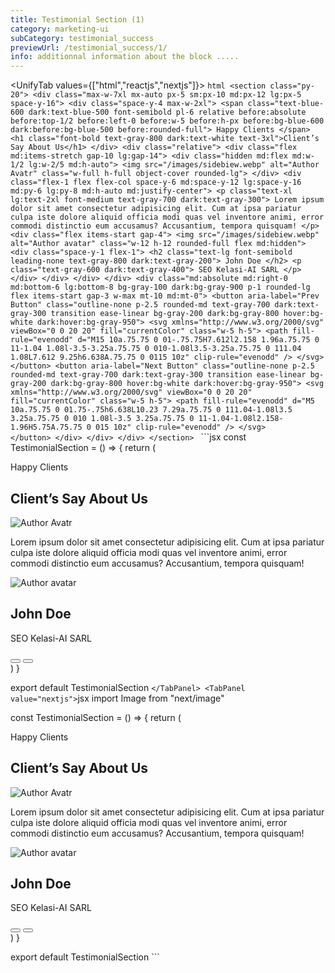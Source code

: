 ```yaml
---
title: Testimonial Section (1)
category: marketing-ui
subCategory: testimonial_success
previewUrl: /testimonial_success/1/
info: additionnal information about the block .....
---
```

<UnifyTab values={["html","reactjs","nextjs"]}>
    <TabPanel value="html">
    ```html
    <section class="py-20">
        <div class="max-w-7xl mx-auto px-5 sm:px-10 md:px-12 lg:px-5 space-y-16">
            <div class="space-y-4 max-w-2xl">
                <span
                    class="text-blue-600 dark:text-blue-500 font-semibold pl-6 relative before:absolute before:top-1/2 before:left-0 before:w-5 before:h-px before:bg-blue-600 dark:before:bg-blue-500 before:rounded-full">
                    Happy Clients
                </span>
                <h1 class="font-bold text-gray-800 dark:text-white text-3xl">Client’s Say About Us</h1>
            </div>
            <div
                class="relative">
                <div class="flex md:items-stretch gap-10 lg:gap-14">
                    <div class="hidden md:flex md:w-1/2 lg:w-2/5 md:h-auto">
                        <img src="/images/sidebiew.webp" alt="Author Avatr" class="w-full h-full object-cover rounded-lg">
                    </div>
                    <div class="flex-1 flex flex-col space-y-6 md:space-y-12 lg:space-y-16 md:py-6 lg:py-8 md:h-auto md:justify-center">
                        <p class="text-xl lg:text-2xl font-medium text-gray-700 dark:text-gray-300">
                            Lorem ipsum dolor sit amet consectetur adipisicing elit. Cum at ipsa pariatur culpa iste dolore aliquid officia modi quas vel inventore animi, error commodi distinctio eum accusamus? Accusantium, tempora quisquam!
                        </p>
                        <div class="flex items-start gap-4">
                            <img src="/images/sidebiew.webp" alt="Author avatar" class="w-12 h-12 rounded-full flex md:hidden">
                            <div class="space-y-1 flex-1">
                                <h2 class="text-lg font-semibold leading-none text-gray-800 dark:text-gray-200">
                                    John Doe
                                </h2>
                                <p class="text-gray-600 dark:text-gray-400">
                                    SEO Kelasi-AI SARL
                                </p>
                            </div>
                        </div>
                    </div>
                </div>
                <div class="md:absolute md:right-0 md:bottom-6 lg:bottom-8 bg-gray-100 dark:bg-gray-900 p-1 rounded-lg flex items-start gap-3 w-max mt-10 md:mt-0">
                    <button aria-label="Prev Button" class="outline-none p-2.5 rounded-md text-gray-700 dark:text-gray-300 transition ease-linear bg-gray-200 dark:bg-gray-800 hover:bg-white dark:hover:bg-gray-950">
                        <svg xmlns="http://www.w3.org/2000/svg" viewBox="0 0 20 20" fill="currentColor" class="w-5 h-5">
                            <path fill-rule="evenodd" d="M15 10a.75.75 0 01-.75.75H7.612l2.158 1.96a.75.75 0 11-1.04 1.08l-3.5-3.25a.75.75 0 010-1.08l3.5-3.25a.75.75 0 111.04 1.08L7.612 9.25h6.638A.75.75 0 0115 10z" clip-rule="evenodd" />
                        </svg>                          
                    </button>
                    <button aria-label="Next Button" class="outline-none p-2.5 rounded-md text-gray-700 dark:text-gray-300 transition ease-linear bg-gray-200 dark:bg-gray-800 hover:bg-white dark:hover:bg-gray-950">
                        <svg xmlns="http://www.w3.org/2000/svg" viewBox="0 0 20 20" fill="currentColor" class="w-5 h-5">
                            <path fill-rule="evenodd" d="M5 10a.75.75 0 01.75-.75h6.638L10.23 7.29a.75.75 0 111.04-1.08l3.5 3.25a.75.75 0 010 1.08l-3.5 3.25a.75.75 0 11-1.04-1.08l2.158-1.96H5.75A.75.75 0 015 10z" clip-rule="evenodd" />
                        </svg>                                                 
                    </button>
                </div>
            </div>
        </div>
    </section>
    ```
    </TabPanel>
    <TabPanel value="reactjs">
    ```jsx
const TestimonialSection = () => {
    return (
        <section className="py-20">
            <div className="max-w-7xl mx-auto px-5 sm:px-10 md:px-12 lg:px-5 space-y-16">
                <div className="space-y-4 max-w-2xl">
                    <span className="text-blue-600 dark:text-blue-500 font-semibold pl-6 relative before:absolute before:top-1/2 before:left-0 before:w-5 before:h-px before:bg-blue-600 dark:before:bg-blue-500 before:rounded-full">
                        Happy Clients
                    </span>
                    <h1 className="font-bold text-gray-800 dark:text-white text-3xl">Client’s Say About Us</h1>
                </div>
                <div className="relative">
                    <div className="flex md:items-stretch gap-10 lg:gap-14">
                        <div className="hidden md:flex md:w-1/2 lg:w-2/5 md:h-auto">
                            <img src="/images/sidebiew.webp" alt="Author Avatr" className="w-full h-full object-cover rounded-lg" />
                        </div>
                        <div className="flex-1 flex flex-col space-y-6 md:space-y-12 lg:space-y-16 md:py-6 lg:py-8 md:h-auto md:justify-center">
                            <p className="text-xl lg:text-2xl font-medium text-gray-700 dark:text-gray-300">
                                Lorem ipsum dolor sit amet consectetur adipisicing elit. Cum at ipsa pariatur culpa iste dolore aliquid officia modi quas vel inventore animi, error commodi distinctio eum accusamus? Accusantium, tempora quisquam!
                            </p>
                            <div className="flex items-start gap-4">
                                <img src="/images/sidebiew.webp" alt="Author avatar" className="w-12 h-12 rounded-full flex md:hidden" />
                                <div className="space-y-1 flex-1">
                                    <h2 className="text-lg font-semibold leading-none text-gray-800 dark:text-gray-200">
                                        John Doe
                                    </h2>
                                    <p className="text-gray-600 dark:text-gray-400">
                                        SEO Kelasi-AI SARL
                                    </p>
                                </div>
                            </div>
                        </div>
                    </div>
                    <div className="md:absolute md:right-0 md:bottom-6 lg:bottom-8 bg-gray-100 dark:bg-gray-900 p-1 rounded-lg flex items-start gap-3 w-max mt-10 md:mt-0">
                        <button aria-label="Prev Button" className="outline-none p-2.5 rounded-md text-gray-700 dark:text-gray-300 transition ease-linear bg-gray-200 dark:bg-gray-800 hover:bg-white dark:hover:bg-gray-950">
                            <svg xmlns="http://www.w3.org/2000/svg" viewBox="0 0 20 20" fill="currentColor" className="w-5 h-5">
                                <path fillRule="evenodd" d="M15 10a.75.75 0 01-.75.75H7.612l2.158 1.96a.75.75 0 11-1.04 1.08l-3.5-3.25a.75.75 0 010-1.08l3.5-3.25a.75.75 0 111.04 1.08L7.612 9.25h6.638A.75.75 0 0115 10z" clipRule="evenodd" />
                            </svg>
                        </button>
                        <button aria-label="Next Button" className="outline-none p-2.5 rounded-md text-gray-700 dark:text-gray-300 transition ease-linear bg-gray-200 dark:bg-gray-800 hover:bg-white dark:hover:bg-gray-950">
                            <svg xmlns="http://www.w3.org/2000/svg" viewBox="0 0 20 20" fill="currentColor" className="w-5 h-5">
                                <path fillRule="evenodd" d="M5 10a.75.75 0 01.75-.75h6.638L10.23 7.29a.75.75 0 111.04-1.08l3.5 3.25a.75.75 0 010 1.08l-3.5 3.25a.75.75 0 11-1.04-1.08l2.158-1.96H5.75A.75.75 0 015 10z" clipRule="evenodd" />
                            </svg>
                        </button>
                    </div>
                </div>
            </div>
        </section>
    )
}


export default TestimonialSection
    ```
    </TabPanel>
    <TabPanel value="nextjs">
    ```jsx
import Image from "next/image"

const TestimonialSection = () => {
    return (
        <section className="py-20">
            <div className="max-w-7xl mx-auto px-5 sm:px-10 md:px-12 lg:px-5 space-y-16">
                <div className="space-y-4 max-w-2xl">
                    <span className="text-blue-600 dark:text-blue-500 font-semibold pl-6 relative before:absolute before:top-1/2 before:left-0 before:w-5 before:h-px before:bg-blue-600 dark:before:bg-blue-500 before:rounded-full">
                        Happy Clients
                    </span>
                    <h1 className="font-bold text-gray-800 dark:text-white text-3xl">Client’s Say About Us</h1>
                </div>
                <div className="relative">
                    <div className="flex md:items-stretch gap-10 lg:gap-14">
                        <div className="hidden md:flex md:w-1/2 lg:w-2/5 md:h-auto">
                            <Image src="/images/sidebiew.webp" width={1900} height={1200} alt="Author Avatr" className="w-full h-full object-cover rounded-lg" />
                        </div>
                        <div className="flex-1 flex flex-col space-y-6 md:space-y-12 lg:space-y-16 md:py-6 lg:py-8 md:h-auto md:justify-center">
                            <p className="text-xl lg:text-2xl font-medium text-gray-700 dark:text-gray-300">
                                Lorem ipsum dolor sit amet consectetur adipisicing elit. Cum at ipsa pariatur culpa iste dolore aliquid officia modi quas vel inventore animi, error commodi distinctio eum accusamus? Accusantium, tempora quisquam!
                            </p>
                            <div className="flex items-start gap-4">
                                <Image src="/images/sidebiew.webp" width={1900} height={1200} alt="Author avatar" className="w-12 h-12 rounded-full flex md:hidden" />
                                <div className="space-y-1 flex-1">
                                    <h2 className="text-lg font-semibold leading-none text-gray-800 dark:text-gray-200">
                                        John Doe
                                    </h2>
                                    <p className="text-gray-600 dark:text-gray-400">
                                        SEO Kelasi-AI SARL
                                    </p>
                                </div>
                            </div>
                        </div>
                    </div>
                    <div className="md:absolute md:right-0 md:bottom-6 lg:bottom-8 bg-gray-100 dark:bg-gray-900 p-1 rounded-lg flex items-start gap-3 w-max mt-10 md:mt-0">
                        <button aria-label="Prev Button" className="outline-none p-2.5 rounded-md text-gray-700 dark:text-gray-300 transition ease-linear bg-gray-200 dark:bg-gray-800 hover:bg-white dark:hover:bg-gray-950">
                            <svg xmlns="http://www.w3.org/2000/svg" viewBox="0 0 20 20" fill="currentColor" className="w-5 h-5">
                                <path fillRule="evenodd" d="M15 10a.75.75 0 01-.75.75H7.612l2.158 1.96a.75.75 0 11-1.04 1.08l-3.5-3.25a.75.75 0 010-1.08l3.5-3.25a.75.75 0 111.04 1.08L7.612 9.25h6.638A.75.75 0 0115 10z" clipRule="evenodd" />
                            </svg>
                        </button>
                        <button aria-label="Next Button" className="outline-none p-2.5 rounded-md text-gray-700 dark:text-gray-300 transition ease-linear bg-gray-200 dark:bg-gray-800 hover:bg-white dark:hover:bg-gray-950">
                            <svg xmlns="http://www.w3.org/2000/svg" viewBox="0 0 20 20" fill="currentColor" className="w-5 h-5">
                                <path fillRule="evenodd" d="M5 10a.75.75 0 01.75-.75h6.638L10.23 7.29a.75.75 0 111.04-1.08l3.5 3.25a.75.75 0 010 1.08l-3.5 3.25a.75.75 0 11-1.04-1.08l2.158-1.96H5.75A.75.75 0 015 10z" clipRule="evenodd" />
                            </svg>
                        </button>
                    </div>
                </div>
            </div>
        </section>
    )
}


export default TestimonialSection
    ```
    </TabPanel>
</UnifyTab>

